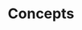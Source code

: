---
title: 'Concepts'
description: 'Understand the core concepts of Amplication, including Blueprints, Catalog Properties, Plugins, and Templates, essential for platform leads and enterprise developers.'
icon: 'lightbulb'
---